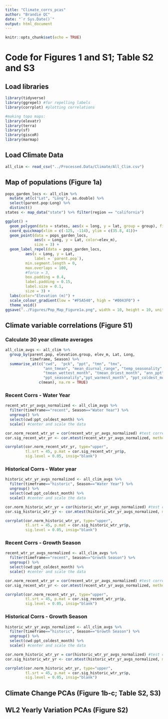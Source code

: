 ```yaml
---
title: "Climate_corrs_pcas"
author: "Brandie QC"
date: "`r Sys.Date()`"
output: html_document
---
```


```r
knitr::opts_chunk$set(echo = TRUE)
```

# Code for Figures 1 and S1; Table S2 and S3 

## Load libraries
```r
library(tidyverse)
library(ggrepel) #for repelling labels 
library(corrplot) #plotting correlations 

#making topo maps:
library(elevatr)
library(terra)
library(sf)
library(giscoR)
library(marmap)
```

## Load Climate Data
```r
all_clim <- read_csv("../Processed.Data/Climate/All_Clim.csv")
```

## Map of populations (Figure 1a)
```r
pops_garden_locs <- all_clim %>% 
  mutate_at(c("Lat", "Long"), as.double) %>% 
  select(parent.pop:Long) %>% 
  distinct()
states <- map_data("state") %>% filter(region == "california")

ggplot() +
  geom_polygon(data = states, aes(x = long, y = lat, group = group), fill = "gray") +
  coord_quickmap(xlim = c(-125, -114), ylim = c(35.8, 41))+
  geom_point(data = pops_garden_locs,
             aes(x = Long, y = Lat, color=elev_m),
             size = 3) +
  geom_label_repel(data = pops_garden_locs,
         aes(x = Long, y = Lat,
             label = `parent.pop`),
         min.segment.length = 0,
         max.overlaps = 100,
         #force = 3,
         box.padding = 0.4,
         label.padding = 0.15,
         label.size = 0.1,
         size = 3) +
  labs(color="Elevation (m)") +
  scale_colour_gradient(low = "#F5A540", high = "#0043F0") +
  theme_void()
ggsave("../Figures/Pop_Map_Figure1a.png", width = 10, height = 10, units = "in")
```

## Climate variable correlations (Figure S1)

### Calculate 30 year climate averages 
```r
all_clim_avgs <- all_clim %>% 
  group_by(parent.pop, elevation.group, elev_m, Lat, Long, 
           timeframe, Season) %>% 
  summarise_at(c("cwd",  "pck", "ppt", "tmn", "tmx",
                 "ann_tmean", "mean_diurnal_range", "temp_seasonality", "temp_ann_range",
                 "tmean_wettest_month", "tmean_driest_month", "ann_ppt",
                 "ppt_seasonality","ppt_warmest_month", "ppt_coldest_month"), 
               c(mean), na.rm = TRUE)
```

### Recent Corrs - Water Year
```r
recent_wtr_yr_avgs_normalized <- all_clim_avgs %>% 
  filter(timeframe=="recent", Season=="Water Year") %>% 
  ungroup() %>% 
  select(cwd:ppt_coldest_month) %>% 
  scale() #center and scale the data 

cor.norm_recent_wtr_yr = cor(recent_wtr_yr_avgs_normalized) #test correlations among the traits
cor.sig_recent_wtr_yr <- cor.mtest(recent_wtr_yr_avgs_normalized, method = "pearson") #get pearson's test p-values 

corrplot(cor.norm_recent_wtr_yr, type="upper",
         tl.srt = 45, p.mat = cor.sig_recent_wtr_yr$p, 
         sig.level = 0.05, insig="blank")
```

### Historical Corrs - Water year
```r
historic_wtr_yr_avgs_normalized <- all_clim_avgs %>% 
  filter(timeframe=="historic", Season=="Water Year") %>% 
  ungroup() %>% 
  select(cwd:ppt_coldest_month) %>% 
  scale() #center and scale the data 

cor.norm_historic_wtr_yr = cor(historic_wtr_yr_avgs_normalized) #test correlations among the traits
cor.sig_historic_wtr_yr <- cor.mtest(historic_wtr_yr_avgs_normalized, method = "pearson") #get pearson's test p-values 

corrplot(cor.norm_historic_wtr_yr, type="upper",
         tl.srt = 45, p.mat = cor.sig_historic_wtr_yr$p, 
         sig.level = 0.05, insig="blank")
```

### Recent Corrs - Growth Season
```r
recent_wtr_yr_avgs_normalized <- all_clim_avgs %>% 
  filter(timeframe=="recent", Season=="Growth Season") %>% 
  ungroup() %>% 
  select(cwd:ppt_coldest_month) %>% 
  scale() #center and scale the data 

cor.norm_recent_wtr_yr = cor(recent_wtr_yr_avgs_normalized) #test correlations among the traits
cor.sig_recent_wtr_yr <- cor.mtest(recent_wtr_yr_avgs_normalized, method = "pearson") #get pearson's test p-values 

corrplot(cor.norm_recent_wtr_yr, type="upper",
         tl.srt = 45, p.mat = cor.sig_recent_wtr_yr$p, 
         sig.level = 0.05, insig="blank")
```

### Historical Corrs - Growth Season
```r
historic_wtr_yr_avgs_normalized <- all_clim_avgs %>% 
  filter(timeframe=="historic", Season=="Growth Season") %>% 
  ungroup() %>% 
  select(cwd:ppt_coldest_month) %>% 
  scale() #center and scale the data 

cor.norm_historic_wtr_yr = cor(historic_wtr_yr_avgs_normalized) #test correlations among the traits
cor.sig_historic_wtr_yr <- cor.mtest(historic_wtr_yr_avgs_normalized, method = "pearson") #get pearson's test p-values 

corrplot(cor.norm_historic_wtr_yr, type="upper",
         tl.srt = 45, p.mat = cor.sig_historic_wtr_yr$p, 
         sig.level = 0.05, insig="blank")
```

## Climate Change PCAs (Figure 1b-c; Table S2, S3)


## WL2 Yearly Variation PCAs (Figure S2)
